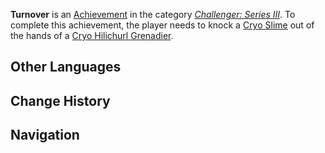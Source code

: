{{Achievement Infobox
|title        = 
|id           = 82066
|order id     = 2066
|category     = Challenger: Series III
|description  = Knock a Cryo Slime out of the hands of a [[Cryo Hilichurl Grenadier]].
|requirements = 
|primogems    = 5
|tracking     = 
|topic        = Cryo Hilichurl Grenadier
}}
'''Turnover''' is an [[Achievement]] in the category ''[[Challenger: Series III]]''. To complete this achievement, the player needs to knock a [[Cryo Slime]] out of the hands of a [[Cryo Hilichurl Grenadier]].
<!--
==Trivia==

==Video Guides==
{{EVT
|video1   = 
|caption1 = 
}}
-->
==Other Languages==
{{Other Languages
|en      = Turnover
|zhs     = 抢断
|zhs_rm  = Qiǎngduàn
|zht     = 搶斷
|zht_rm  = Qiǎngduàn
|zh_tl   = 
|ja      = スティール
|ja_rm   = Sutiiru
|ja_tl   = Steal
|ko      = 인터셉트
|ko_rm   = 
|ko_tl   = 
|es      = ¡Esto es mío!
|es_tl   = 
|fr      = Donne-moi ça !
|fr_tl   = Give It to Me!
|ru      = Кувырок
|ru_tl   = 
|th      = กำจัดให้ราบคาบ
|th_rm   = 
|th_tl   = 
|vi      = Đánh rớt nó!
|vi_tl   = 
|de      = Waffenlos
|de_tl   = Weaponless
|id      = Mencuri Bola
|id_tl   = Stealing Ball
|pt      = Isso é meu!
|pt_tl   = 
}}

==Change History==
{{Change History|1.2}}
<!--
==References==
{{Reflist}}
-->
==Navigation==
{{Achievement Navbox|Challenger: Series III}}